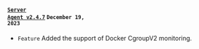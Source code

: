 #### <code class='changelog-service'><a href="../release-notes/server/server-2_4_7">Server Agent v2.4.7</a></code> <code class='changelog-date'>December 19, 2023</code>

- <code class="Feature">Feature</code> Added the support of Docker CgroupV2 monitoring.
